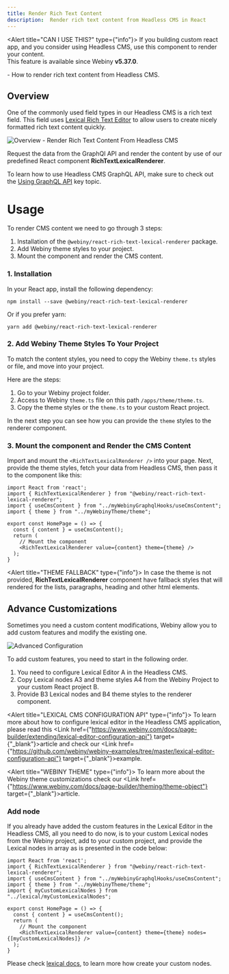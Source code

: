 ```yaml
---
title: Render Rich Text Content
description:  Render rich text content from Headless CMS in React
---
```



<Alert title="CAN I USE THIS?" type={"info"}>
  If you building custom react app, and you consider using Headless CMS, use this component to render your content.<br/>
  This feature is available since Webiny <b>v5.37.0</b>.
</Alert>

<WhatYouWillLearn>
  - How to render rich text content from Headless CMS.
</WhatYouWillLearn>

## Overview
One of the commonly used field types in our Headless CMS is a rich text field. This field uses [Lexical Rich Text Editor](https://playground.lexical.dev/) to allow users to create nicely formatted rich text content quickly.

<Image src={overviewLexicalRenderer} title="Overview - Render Rich Text Content From Headless CMS" />
 
Request the data from the GraphQl API and render the content by use of our predefined React component <b>RichTextLexicalRenderer</b>.

<Alert type="info">

  To learn how to use Headless CMS GraphQL API, make sure to check out the [Using GraphQL API](../basics/using-graphql-api) key topic.

</Alert>

# Usage
To render CMS content we need to go through 3 steps:
1. Installation of the `@webiny/react-rich-text-lexical-renderer` package.
2. Add Webiny theme styles to your project.
3. Mount the component and render the CMS content.

### 1. Installation

In your React app, install the following dependency:

```
npm install --save @webiny/react-rich-text-lexical-renderer
```

Or if you prefer yarn:

```
yarn add @webiny/react-rich-text-lexical-renderer
```

### 2. Add Webiny Theme Styles To Your Project
To match the content styles, you need to copy the Webiny `theme.ts` styles or file, and move into your project.

Here are the steps:
1. Go to your Webiny project folder.
2. Access to Webiny `theme.ts` file on this path `/apps/theme/theme.ts`.
3. Copy the theme styles or the `theme.ts` to your custom React project.

In the next step you can see how you can provide the `theme` styles to the renderer component.

### 3. Mount the component and Render the CMS Content
Import and mount the `<RichTextLexicalRenderer />` into your page. Next, provide the theme styles, fetch your data from Headless CMS,
then pass it to the component like this:

```tsx HomePage.tsx
import React from 'react';
import { RichTextLexicalRenderer } from "@webiny/react-rich-text-lexical-renderer";
import { useCmsContent } from "../myWebinyGraphqlHooks/useCmsContent";
import { theme } from "../myWebinyTheme/theme";

export const HomePage = () => {
  const { content } = useCmsContent();
  return (
    // Mount the component
    <RichTextLexicalRenderer value={content} theme={theme} />
  );
}
```

<Alert title="THEME FALLBACK" type={"info"}>
  In case the theme is not provided, <b>RichTextLexicalRenderer</b> component have fallback styles that will
  rendered for the lists, paragraphs, heading and other html elements.
</Alert>

## Advance Customizations

Sometimes you need a custom content modifications, Webiny allow you to add custom features and modify the existing one.

<Image src={configureLexicalRenderer} title="Advanced Configuration" />

To add custom features, you need to start in the following order.
1. You need to configure Lexical Editor <diagram-letter>A</diagram-letter> in the Headless CMS.
2. Copy Lexical nodes <diagram-letter>A3</diagram-letter> and theme styles <diagram-letter>A4</diagram-letter> from the Webiny Project 
to your custom React project <diagram-letter>B</diagram-letter>.
3. Provide <diagram-letter>B3</diagram-letter> Lexical nodes and <diagram-letter>B4</diagram-letter> theme styles to the renderer component.

<Alert title="LEXICAL CMS CONFIGURATION API" type={"info"}>
  To learn more about how to configure lexical editor in the Headless CMS application, please read this <Link href={"https://www.webiny.com/docs/page-builder/extending/lexical-editor-configuration-api"} target={"_blank"}>article</Link> and check our <Link href={"https://github.com/webiny/webiny-examples/tree/master/lexical-editor-configuration-api"} target={"_blank"}>example</Link>.
</Alert>

<Alert title="WEBINY THEME" type={"info"}>
  To learn more about the Webiny theme customizations check our <Link href={"https://www.webiny.com/docs/page-builder/theming/theme-object"} target={"_blank"}>article</Link>.
</Alert>


### Add node

If you already have added the custom features in the Lexical Editor in the Headless CMS, all you need to do now, 
is to  your custom Lexical nodes from the Webiny project, add to your custom project, and provide the Lexical nodes in array 
as is presented in the code below:

```tsx HomePage.tsx
import React from 'react';
import { RichTextLexicalRenderer } from "@webiny/react-rich-text-lexical-renderer";
import { useCmsContent } from "../myWebinyGraphqlHooks/useCmsContent";
import { theme } from "../myWebinyTheme/theme";
import { myCustomLexicalNodes } from "../lexical/myCustomLexicalNodes";

export const HomePage = () => {
  const { content } = useCmsContent();
  return (
    // Mount the component
    <RichTextLexicalRenderer value={content} theme={theme} nodes={[myCustomLexicalNodes]} />
  );
}
```

Please check [lexical docs](https://lexical.dev/docs/concepts/nodes), to learn more how create your custom nodes.

